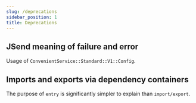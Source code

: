 ```yaml
---
slug: /deprecations
sidebar_position: 1
title: Deprecations
---
```


## JSend meaning of failure and error

Usage of `ConvenientService::Standard::V1::Config`.

## Imports and exports via dependency containers

The purpose of `entry` is significantly simpler to explain than `import/export`.
